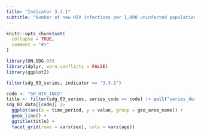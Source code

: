 ```yaml
---
title: "Indicator 3.3.1"
subtitle: "Number of new HIV infections per 1,000 uninfected population, by sex, age and key populations"
---
```


```r
knitr::opts_chunk$set(
  collapse = TRUE,
  comment = "#>"
)
```

```r
library(UN.SDG.03)
library(dplyr, warn.conflicts = FALSE)
library(ggplot2)

filter(sdg_03_series, indicator == "3.3.1")
```

```r
code <- "SH_HIV_INCD"
title <- filter(sdg_03_series, series_code == code) |> pull("series_description")
sdg_03_data[[code]] |>
  ggplot(aes(x = time_period, y = value, group = geo_area_name)) +
  geom_line() +
  ggtitle(title) +
  facet_grid(rows = vars(sex), cols = vars(age))
```


